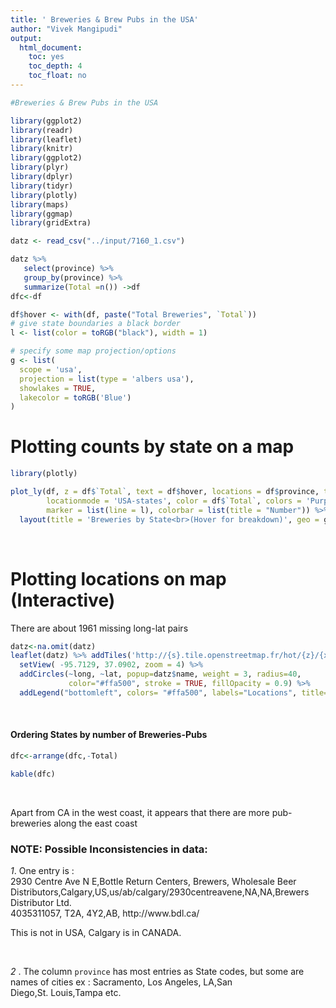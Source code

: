 ---
title: ' Breweries & Brew Pubs in the USA'
author: "Vivek Mangipudi"
output: 
  html_document: 
    toc: yes
    toc_depth: 4
    toc_float: no
---


```{r, echo = FALSE, warning = FALSE, message = FALSE}
#Breweries & Brew Pubs in the USA

library(ggplot2)
library(readr)
library(leaflet)
library(knitr)
library(ggplot2)
library(plyr)
library(dplyr)
library(tidyr)
library(plotly)
library(maps)
library(ggmap)
library(gridExtra)

datz <- read_csv("../input/7160_1.csv")
```

```{r,echo = FALSE}
datz %>%
   select(province) %>%
   group_by(province) %>%
   summarize(Total =n()) ->df
dfc<-df

df$hover <- with(df, paste("Total Breweries", `Total`))
# give state boundaries a black border
l <- list(color = toRGB("black"), width = 1)

# specify some map projection/options
g <- list(
  scope = 'usa',
  projection = list(type = 'albers usa'),
  showlakes = TRUE,
  lakecolor = toRGB('Blue')
)

```
# Plotting counts by state on a map
```{r,echo = FALSE}

library(plotly)

plot_ly(df, z = df$`Total`, text = df$hover, locations = df$province, type = 'choropleth',
        locationmode = 'USA-states', color = df$`Total`, colors = 'Purples',
        marker = list(line = l), colorbar = list(title = "Number")) %>%
  layout(title = 'Breweries by State<br>(Hover for breakdown)', geo = g)
```
<br>

# Plotting locations on map   (Interactive) 

<p> There are about 1961 missing long-lat pairs </p>
```{r, echo = FALSE}
datz<-na.omit(datz)
leaflet(datz) %>% addTiles('http://{s}.tile.openstreetmap.fr/hot/{z}/{x}/{y}.png', attribution='Map tiles by <a href="http://stamen.com">Stamen Design</a>, <a href="http://creativecommons.org/licenses/by/3.0">CC BY 3.0</a> &mdash; Map data &copy; <a href="http://www.openstreetmap.org/copyright">OpenStreetMap</a>') %>% 
  setView( -95.7129, 37.0902, zoom = 4) %>% 
  addCircles(~long, ~lat, popup=datz$name, weight = 3, radius=40, 
             color="#ffa500", stroke = TRUE, fillOpacity = 0.9) %>% 
  addLegend("bottomleft", colors= "#ffa500", labels="Locations", title="Pubs-Breweries : USA")

```

<br>

<h4> Ordering States by number of Breweries-Pubs </h4>
```{r,echo = FALSE}
dfc<-arrange(dfc,-Total)

kable(dfc)
```
<br> 


<p> Apart from CA in the west coast, it appears that there are more pub-breweries along the east coast</p> 



<h3> NOTE: Possible Inconsistencies in data: </h3>
<p>*1*. One entry is :     
2930 Centre Ave N E,Bottle Return Centers, Brewers, Wholesale Beer Distributors,Calgary,US,us/ab/calgary/2930centreavene,NA,NA,Brewers Distributor Ltd.  
4035311057, T2A, 4Y2,AB, http://www.bdl.ca/ </p>  
<p> This is not in USA, Calgary is in CANADA.</P> <br>
<p>*2* . The column `province` has most entries as State codes, but some are names of cities ex : Sacramento, Los Angeles, LA,San Diego,St. Louis,Tampa etc.   </p>
